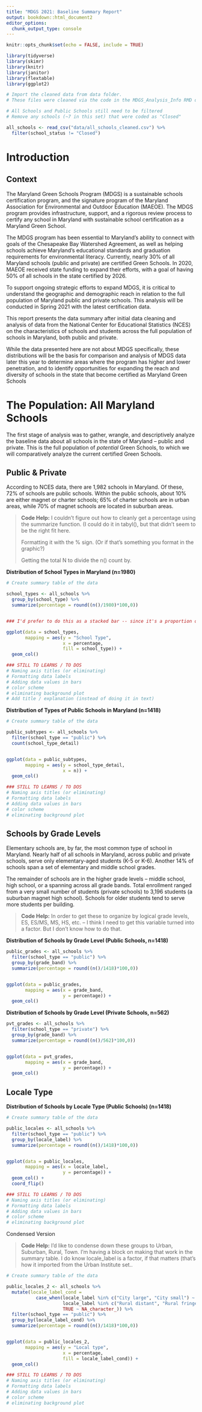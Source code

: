 ```yaml
---
title: "MDGS 2021: Baseline Summary Report"
output: bookdown::html_document2
editor_options: 
  chunk_output_type: console
---
```


```r
knitr::opts_chunk$set(echo = FALSE, include = TRUE)
```

```r
library(tidyverse)
library(skimr)
library(knitr)
library(janitor)
library(flextable)
library(ggplot2)

```

```r

# Import the cleaned data from data folder.
# These files were cleaned via the code in the MDGS_Analysis_Info RMD doc

# All Schools and Public Schools still need to be filtered
# Remove any schools (~7 in this set) that were coded as "Closed"

all_schools <- read_csv("data/all_schools_cleaned.csv") %>% 
  filter(school_status != "Closed")

```

# Introduction

## Context

The Maryland Green Schools Program (MDGS) is a sustainable schools certification program, and the signature program of the Maryland Association for Environmental and Outdoor Education (MAEOE). The MDGS program provides infrastructure, support, and a rigorous review process to certify any school in Maryland with sustainable school certification as a Maryland Green School.

The MDGS program has been essential to Maryland's ability to connect with goals of the Chesapeake Bay Watershed Agreement, as well as helping schools achieve Maryland's educational standards and graduation requirements for environmental literacy. Currently, nearly 30% of all Maryland schools (public and private) are certified Green Schools. In 2020, MAEOE received state funding to expand their efforts, with a goal of having 50% of all schools in the state certified by 2026.

To support ongoing strategic efforts to expand MDGS, it is critical to understand the geographic and demographic reach in relation to the full population of Maryland public and private schools. This analysis will be conducted in Spring 2021 with the latest certification data.

This report presents the data summary after initial data cleaning and analysis of data from the National Center for Educational Statistics (NCES) on the characteristics of schools and students across the full population of schools in Maryland, both public and private.

While the data presented here are not about MDGS specifically, these distributions will be the basis for comparison and analysis of MDGS data later this year to determine areas where the program has higher and lower penetration, and to identify opportunities for expanding the reach and diversity of schools in the state that become certified as Maryland Green Schools

# The Population: All Maryland Schools

The first stage of analysis was to gather, wrangle, and descriptively analyze the baseline data about all schools in the state of Maryland -- public and private. This is the full population of *potential* Green Schools, to which we will comparatively analyze the current certified Green Schools.

## Public & Private

According to NCES data, there are 1,982 schools in Maryland. Of these, 72% of schools are public schools. Within the public schools, about 10% are either magnet or charter schools; 65% of charter schools are in urban areas, while 70% of magnet schools are located in suburban areas.

> **Code Help:** I couldn't figure out how to cleanly get a percentage using the summarize function. (I could do it in tabyl(), but that didn't seem to be the right fit here.
>
> Formatting it with the % sign. (Or if that's something you format in the graphic?)
>
> Getting the total N to divide the n() count by.

**Distribution of School Types in Maryland (n=1980)**

```r

# Create summary table of the data

school_types <- all_schools %>% 
  group_by(school_type) %>% 
  summarize(percentage = round((n()/1980)*100,0))


### I'd prefer to do this as a stacked bar -- since it's a proportion of 100%

ggplot(data = school_types,
       mapping = aes(y = "School Type",
                     x = percentage,
                     fill = school_type)) +
  geom_col()

### STILL TO LEARNS / TO DOS
# Naming axis titles (or eliminating)
# Formatting data labels
# Adding data values in bars
# color scheme
# eliminating background plot
# Add title / explanation (instead of doing it in text)
```

**Distribution of Types of Public Schools in Maryland (n=1418)**

```r

# Create summary table of the data

public_subtypes <- all_schools %>% 
  filter(school_type == "public") %>% 
  count(school_type_detail)


ggplot(data = public_subtypes,
       mapping = aes(y = school_type_detail,
                     x = n)) +
  geom_col()

### STILL TO LEARNS / TO DOS
# Naming axis titles (or eliminating)
# Formatting data labels
# Adding data values in bars
# color scheme
# eliminating background plot

```

## Schools by Grade Levels

Elementary schools are, by far, the most common type of school in Maryland. Nearly half of all schools in Maryland, across public and private schools, serve only elementary-aged students (K-5 or K-6). Another 14% of schools span a set of elementary and middle school grades.

The remainder of schools are in the higher grade levels -- middle school, high school, or a spanning across all grade bands. Total enrollment ranged from a very small number of students (private schools) to 3,196 students (a suburban magnet high school). Schools for older students tend to serve more students per building.

> **Code Help:** In order to get these to organize by logical grade levels, ES, ES/MS, MS, HS, etc. -- I think I need to get this variable turned into a factor. But I don't know how to do that.

**Distribution of Schools by Grade Level (Public Schools, n=1418)**

```r

public_grades <- all_schools %>% 
  filter(school_type == "public") %>% 
  group_by(grade_band) %>% 
  summarize(percentage = round((n()/1418)*100,0))


ggplot(data = public_grades,
       mapping = aes(x = grade_band,
                     y = percentage)) +
  geom_col()
```

**Distribution of Schools by Grade Level (Private Schools, n=562)**\

```r

pvt_grades <- all_schools %>% 
  filter(school_type == "private") %>% 
  group_by(grade_band) %>% 
  summarize(percentage = round((n()/562)*100,0))


ggplot(data = pvt_grades,
       mapping = aes(x = grade_band,
                     y = percentage)) +
  geom_col()
```

## Locale Type

**Distribution of Schools by Locale Type (Public Schools) (n=1418)**

```r

# Create summary table of the data

public_locales <- all_schools %>% 
  filter(school_type == "public") %>% 
  group_by(locale_label) %>% 
  summarize(percentage = round((n()/1418)*100,0))


ggplot(data = public_locales,
       mapping = aes(x = locale_label,
                     y = percentage)) +
  geom_col() +
  coord_flip()

### STILL TO LEARNS / TO DOS
# Naming axis titles (or eliminating)
# Formatting data labels
# Adding data values in bars
# color scheme
# eliminating background plot

```

Condensed Version

> **Code Help:** I'd like to condense down these groups to Urban, Suburban, Rural, Town. I'm having a block on making that work in the summary table. I do know locale_label is a factor, if that matters (that's how it imported from the Urban Institute set..

```r

# Create summary table of the data

public_locales_2 <- all_schools %>% 
  mutate(locale_label_cond = 
           case_when(locale_label %in% c("City large", "City small") ~ "Urban",
                     locale_label %in% c("Rural distant", "Rural fringe") ~ "Rural",
                     TRUE ~ NA_character_)) %>% 
  filter(school_type == "public") %>% 
  group_by(locale_label_cond) %>% 
  summarize(percentage = round((n()/1418)*100,0))


ggplot(data = public_locales_2,
       mapping = aes(y = "Local type",
                     x = percentage,
                     fill = locale_label_cond)) +
  geom_col()

### STILL TO LEARNS / TO DOS
# Naming axis titles (or eliminating)
# Formatting data labels
# Adding data values in bars
# color scheme
# eliminating background plot
```
